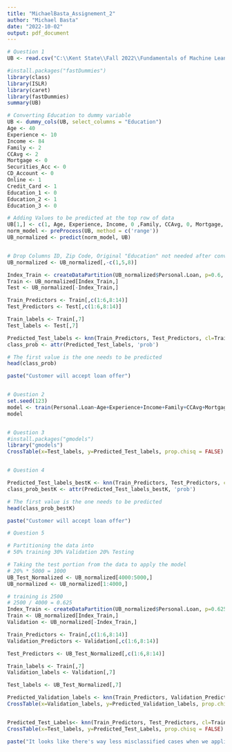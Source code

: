 ---
title: "MichaelBasta_Assignement_2"
author: "Michael Basta"
date: "2022-10-02"
output: pdf_document
---

```{r}
# Question 1
UB <- read.csv("C:\\Kent State\\Fall 2022\\Fundamentals of Machine Leanring\\Module 4\\UniversalBank.csv")

#install.packages("fastDummies")
library(class)
library(ISLR)
library(caret)
library(fastDummies)
summary(UB)

# Converting Education to dummy variable
UB <- dummy_cols(UB, select_columns = "Education")
Age <- 40
Experience <- 10
Income <- 84
Family <- 2
CCAvg <- 2
Mortgage <- 0
Securities_Acc <- 0
CD_Account <- 0
Online <- 1
Credit_Card <- 1
Education_1 <- 0
Education_2 <- 1
Education_3 <- 0

# Adding Values to be predicted at the top row of data
UB[1,] <- c(1, Age, Experience, Income, 0 ,Family, CCAvg, 0, Mortgage, 0, Securities_Acc, CD_Account, Online, Credit_Card, Education_1, Education_2, Education_3)
norm_model <- preProcess(UB, method = c('range'))
UB_normalized <- predict(norm_model, UB)


# Drop Columns ID, Zip Code, Original "Education" not needed after converting to dummy variable 
UB_normalized <- UB_normalized[,-c(1,5,8)]

Index_Train <- createDataPartition(UB_normalized$Personal.Loan, p=0.6, list = FALSE)
Train <- UB_normalized[Index_Train,]
Test <- UB_normalized[-Index_Train,]

Train_Predictors <- Train[,c(1:6,8:14)]
Test_Predictors <- Test[,c(1:6,8:14)]

Train_labels <- Train[,7]
Test_labels <- Test[,7]

Predicted_Test_labels <- knn(Train_Predictors, Test_Predictors, cl=Train_labels, k=1, prob = TRUE)
class_prob <- attr(Predicted_Test_labels, 'prob')

# The first value is the one needs to be predicted 
head(class_prob)

paste("Customer will accept loan offer")


# Question 2  
set.seed(123)
model <- train(Personal.Loan~Age+Experience+Income+Family+CCAvg+Mortgage+Securities.Account+CD.Account+Online+CreditCard+Education_1+Education_2+Education_3, data=UB_normalized, method="knn")
model


# Question 3
#install.packages("gmodels")
library("gmodels")
CrossTable(x=Test_labels, y=Predicted_Test_labels, prop.chisq = FALSE)


# Question 4

Predicted_Test_labels_bestK <- knn(Train_Predictors, Test_Predictors, cl=Train_labels, k=5, prob = TRUE)
class_prob_bestK <- attr(Predicted_Test_labels_bestK, 'prob')

# The first value is the one needs to be predicted 
head(class_prob_bestK)

paste("Customer will accept loan offer")

# Question 5

# Partitioning the data into 
# 50% training 30% Validation 20% Testing

# Taking the test portion from the data to apply the model
# 20% * 5000 = 1000
UB_Test_Normalized <- UB_normalized[4000:5000,]
UB_normalized <- UB_normalized[1:4000,]

# training is 2500
# 2500 / 4000 = 0.625
Index_Train <- createDataPartition(UB_normalized$Personal.Loan, p=0.625, list = FALSE)
Train <- UB_normalized[Index_Train,]
Validation <- UB_normalized[-Index_Train,]

Train_Predictors <- Train[,c(1:6,8:14)]
Validation_Predictors <- Validation[,c(1:6,8:14)]

Test_Predictors <- UB_Test_Normalized[,c(1:6,8:14)]

Train_labels <- Train[,7]
Validation_labels <- Validation[,7]

Test_labels <- UB_Test_Normalized[,7]

Predicted_Validation_labels <- knn(Train_Predictors, Validation_Predictors, cl=Train_labels, k=5, prob = TRUE)
CrossTable(x=Validation_labels, y=Predicted_Validation_labels, prop.chisq = FALSE)


Predicted_Test_Labels<- knn(Train_Predictors, Test_Predictors, cl=Train_labels, k=5, prob = TRUE)
CrossTable(x=Test_labels, y=Predicted_Test_Labels, prop.chisq = FALSE)

paste("It looks like there's way less misclassified cases when we applied it on the test data than the validation data Validation: total 89 misclassified cases / Test: total 45 misclassified cases")

```

